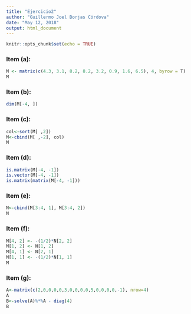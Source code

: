 ```yaml
---
title: "Ejercicio2"
author: "Guillermo Joel Borjas Córdova"
date: "May 12, 2018"
output: html_document
---
```


```r
knitr::opts_chunk$set(echo = TRUE)
```

### Item (a):

```r
M <- matrix(c(4.3, 3.1, 8.2, 8.2, 3.2, 0.9, 1.6, 6.5), 4, byrow = T)
M
```

### Item (b):

```r
dim(M[-4, ])
```

### Item (c):

```r
col<-sort(M[ ,2])
M<-cbind(M[ ,-2], col)
M
```

### Item (d):

```r
is.matrix(M[-4, -1])
is.vector(M[-4, -1])
is.matrix(matrix(M[-4, -1]))
```

### Item (e):

```r
N<-cbind(M[3:4, 1], M[3:4, 2])
N
```

### Item (f):

```r
M[4, 2] <- -(1/2)*N[2, 2]
M[1, 2] <- N[1, 2]
M[4, 1] <- N[2, 1]
M[1, 1] <- -(1/2)*N[1, 1]
M
```

### Item (g):

```r
A<-matrix(c(2,0,0,0,0,3,0,0,0,0,5,0,0,0,0,-1), nrow=4)
A
B<-solve(A)%*%A - diag(4)
B
```